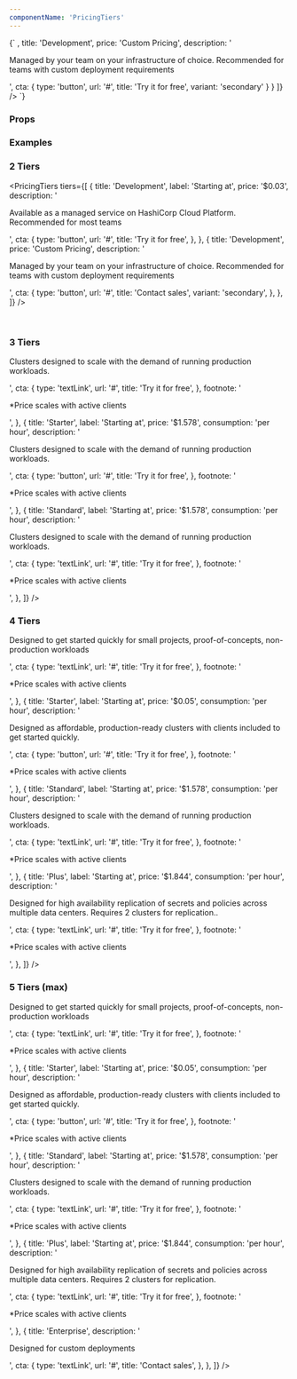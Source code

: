 ```yaml
---
componentName: 'PricingTiers'
---
```


<LiveComponent>
  {`
  <PricingTiers
      tiers={[
        {
          icon: 
            <svg width="32" height="32" viewBox="0 0 32 32" fill="none" xmlns="http://www.w3.org/2000/svg">
              <path fill-rule="evenodd" clip-rule="evenodd" d="M7.78078 4.74337C9.86762 3.96647 12.1289 3.79431 14.3082 4.24676C16.4912 4.69997 18.5034 5.76149 20.1165 7.30955C21.5412 8.67687 22.6041 10.3753 23.216 12.25H24.1837C26.2595 12.25 28.2485 13.0818 29.7137 14.5596C31.1786 16.0371 32 18.0392 32 20.125C32 22.2108 31.1786 24.2129 29.7137 25.6904C28.2485 27.1682 26.2595 28 24.1837 28H11.9143C11.9112 28 11.9081 28 11.905 28C9.67945 27.9997 7.49897 27.3709 5.61069 26.1853C3.71966 24.9979 2.19793 23.3002 1.21732 21.2859C0.236749 19.2716 -0.163767 17.0209 0.0607492 14.7893C0.285268 12.5577 1.12595 10.4336 2.48826 8.65831C3.85063 6.88299 5.68027 5.5276 7.77002 4.74732C7.7736 4.74598 7.77719 4.74466 7.78078 4.74337ZM8.45986 6.62462C6.72714 7.27368 5.20789 8.39951 4.07492 9.8759C2.93976 11.3551 2.23812 13.1267 2.0507 14.9895C1.86329 16.8524 2.19775 18.7305 3.01556 20.4104C3.83333 22.0903 5.10126 23.5038 6.67419 24.4914C8.24704 25.479 10.0622 26.0013 11.9135 26C11.917 26 11.9205 26 11.924 26H24.1837C25.7235 26 27.202 25.3831 28.2934 24.2823C29.3851 23.1812 30 21.6859 30 20.125C30 18.5641 29.3851 17.0688 28.2934 15.9677C27.202 14.8669 25.7235 14.25 24.1837 14.25H22.466C22.0092 14.25 21.6105 13.9405 21.4972 13.498C21.0332 11.6854 20.0746 10.0414 18.7316 8.75254C17.3887 7.46372 15.7152 6.5815 13.9017 6.205C12.0882 5.82851 10.2064 5.97255 8.46966 6.62102C8.4664 6.62223 8.46313 6.62343 8.45986 6.62462Z" fill="#727274"/>
            </svg>,
          title: 'Development',
          price: 'Custom Pricing',
          description: '<p>Managed by your team on your infrastructure of choice. Recommended for teams with custom deployment requirements</p>',
          cta: {
            type: 'button',
            url: '#',
            title: 'Try it for free',
            variant: 'secondary'
          }
        }
      ]}
    />
  `}
</LiveComponent>

### Props

<PropsTable props={componentProps} />

### Examples

<h3 className="g-type-label" style={{ color: 'var(--gray-3)' }}>
  2 Tiers
</h3>

<PricingTiers
  tiers={[
    {
      title: 'Development',
      label: 'Starting at',
      price: '$0.03',
      description:
        '<p>Available as a managed service on HashiCorp Cloud Platform. Recommended for most teams</p>',
      cta: {
        type: 'button',
        url: '#',
        title: 'Try it for free',
      },
    },
    {
      title: 'Development',
      price: 'Custom Pricing',
      description:
        '<p>Managed by your team on your infrastructure of choice. Recommended for teams with custom deployment requirements</p>',
      cta: {
        type: 'button',
        url: '#',
        title: 'Contact sales',
        variant: 'secondary',
      },
    },
  ]}
/>

<br />

<h3 className="g-type-label" style={{ color: 'var(--gray-3)' }}>
  3 Tiers
</h3>
<PricingTiers
  tiers={[
    {
      title: 'Development',
      label: 'Starting at',
      price: '$1.578',
      consumption: 'per hour',
      description:
        '<p>Clusters designed to scale with the demand of running production workloads.</p>',
      cta: {
        type: 'textLink',
        url: '#',
        title: 'Try it for free',
      },
      footnote: '<p>*Price scales with <a>active clients</a></p>',
    },
    {
      title: 'Starter',
      label: 'Starting at',
      price: '$1.578',
      consumption: 'per hour',
      description:
        '<p>Clusters designed to scale with the demand of running production workloads.</p>',
      cta: {
        type: 'button',
        url: '#',
        title: 'Try it for free',
      },
      footnote: '<p>*Price scales with <a>active clients</a></p>',
    },
    {
      title: 'Standard',
      label: 'Starting at',
      price: '$1.578',
      consumption: 'per hour',
      description:
        '<p>Clusters designed to scale with the demand of running production workloads.</p>',
      cta: {
        type: 'textLink',
        url: '#',
        title: 'Try it for free',
      },
      footnote: '<p>*Price scales with <a>active clients</a></p>',
    },
  ]}
/>

<br />

<h3 className="g-type-label" style={{ color: 'var(--gray-3)' }}>
  4 Tiers
</h3>
<PricingTiers
  tiers={[
    {
      title: 'Development',
      label: 'Starting at',
      price: '$0.03',
      consumption: 'per hour',
      description:
        '<p>Designed to get started quickly for small projects, proof-of-concepts, non-production workloads</p>',
      cta: {
        type: 'textLink',
        url: '#',
        title: 'Try it for free',
      },
      footnote: '<p>*Price scales with <a>active clients</a></p>',
    },
    {
      title: 'Starter',
      label: 'Starting at',
      price: '$0.05',
      consumption: 'per hour',
      description:
        '<p>Designed as affordable, production-ready clusters with clients included to get started quickly.</p>',
      cta: {
        type: 'button',
        url: '#',
        title: 'Try it for free',
      },
      footnote: '<p>*Price scales with <a>active clients</a></p>',
    },
    {
      title: 'Standard',
      label: 'Starting at',
      price: '$1.578',
      consumption: 'per hour',
      description:
        '<p>Clusters designed to scale with the demand of running production workloads.</p>',
      cta: {
        type: 'textLink',
        url: '#',
        title: 'Try it for free',
      },
      footnote: '<p>*Price scales with <a>active clients</a></p>',
    },
    {
      title: 'Plus',
      label: 'Starting at',
      price: '$1.844',
      consumption: 'per hour',
      description:
        '<p>Designed for high availability replication of secrets and policies across multiple data centers. Requires 2 clusters for replication..</p>',
      cta: {
        type: 'textLink',
        url: '#',
        title: 'Try it for free',
      },
      footnote: '<p>*Price scales with <a>active clients</a></p>',
    },
  ]}
/>

<br />

<h3 className="g-type-label" style={{ color: 'var(--gray-3)' }}>
  5 Tiers (max)
</h3>
<PricingTiers
  tiers={[
    {
      title: 'Development',
      label: 'Starting at',
      price: '$0.03',
      consumption: 'per hour',
      description:
        '<p>Designed to get started quickly for small projects, proof-of-concepts, non-production workloads</p>',
      cta: {
        type: 'textLink',
        url: '#',
        title: 'Try it for free',
      },
      footnote: '<p>*Price scales with <a>active clients</a></p>',
    },
    {
      title: 'Starter',
      label: 'Starting at',
      price: '$0.05',
      consumption: 'per hour',
      description:
        '<p>Designed as affordable, production-ready clusters with clients included to get started quickly.</p>',
      cta: {
        type: 'button',
        url: '#',
        title: 'Try it for free',
      },
      footnote: '<p>*Price scales with <a>active clients</a></p>',
    },
    {
      title: 'Standard',
      label: 'Starting at',
      price: '$1.578',
      consumption: 'per hour',
      description:
        '<p>Clusters designed to scale with the demand of running production workloads.</p>',
      cta: {
        type: 'textLink',
        url: '#',
        title: 'Try it for free',
      },
      footnote: '<p>*Price scales with <a>active clients</a></p>',
    },
    {
      title: 'Plus',
      label: 'Starting at',
      price: '$1.844',
      consumption: 'per hour',
      description:
        '<p>Designed for high availability replication of secrets and policies across multiple data centers. Requires 2 clusters for replication.</p>',
      cta: {
        type: 'textLink',
        url: '#',
        title: 'Try it for free',
      },
      footnote: '<p>*Price scales with <a>active clients</a></p>',
    },
    {
      title: 'Enterprise',
      description: '<p>Designed for custom deployments</p>',
      cta: {
        type: 'textLink',
        url: '#',
        title: 'Contact sales',
      },
    },
  ]}
/>
